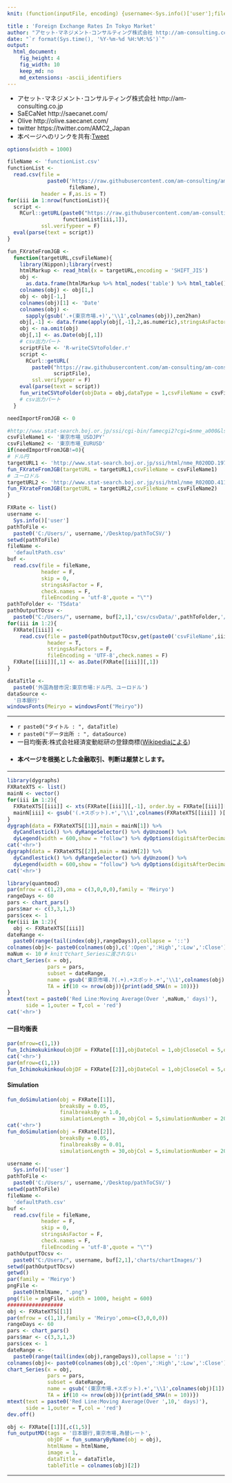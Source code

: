 ```yaml
---
knit: (function(inputFile, encoding) {username<-Sys.info()['user'];fileName<-'defaultPath.csv';pathToFile <-paste0('C:/Users/', username,'/Desktop/pathToCSV/');setwd(pathToFile);buf0<-read.csv(fileName,header = F,skip = 0,stringsAsFactor = F,check.names = F,fileEncoding = 'utf-8');timeStamp<-format(Sys.time(),'%Y%m%d%H%M%S');htmlName<-'ForeignExchangeRatesInTokyoMarket';rmarkdown::render(inputFile, encoding = encoding, output_file = paste0('C:/Users/',username,buf0[2,1],'charts/','am-consulting.co.jp-',htmlName,'.html')) })

title : 'Foreign Exchange Rates In Tokyo Market'
author: "アセット･マネジメント･コンサルティング株式会社 http://am-consulting.co.jp"
date: "`r format(Sys.time(), '%Y-%m-%d %H:%M:%S')`"
output: 
  html_document:
    fig_height: 4
    fig_width: 10
    keep_md: no
    md_extensions: -ascii_identifiers
---
```

<link href="http://knowledgevault.saecanet.com/components/rmarkdown-html.css" rel="stylesheet">
<style>.main-container {max-width : 1000px;}</style>
<script src="http://knowledgevault.saecanet.com/components/JavascriptCode.js"></script>

- アセット･マネジメント･コンサルティング株式会社 http://am-consulting.co.jp
- SaECaNet http://saecanet.com/
- Olive http://olive.saecanet.com/
- twitter https://twitter.com/AMC2_Japan
- 本ページへのリンクを共有:<a href="https://twitter.com/share" class="twitter-share-button" data-via="AMC2_Japan" data-size="large">Tweet</a> <script>!function(d,s,id){var js,fjs=d.getElementsByTagName(s)[0],p=/^http:/.test(d.location)?'http':'https';if(!d.getElementById(id)){js=d.createElement(s);js.id=id;js.src=p+'://platform.twitter.com/widgets.js';fjs.parentNode.insertBefore(js,fjs);}}(document, 'script', 'twitter-wjs');</script>

```r
options(width = 1000)
```

```r
fileName <- 'functionList.csv'
functionList <-
  read.csv(file = 
             paste0('https://raw.githubusercontent.com/am-consulting/am-consulting.github.io/master/csv/',
                    fileName),
           header = F,as.is = T)
for(iii in 1:nrow(functionList)){
  script <- 
    RCurl::getURL(paste0("https://raw.githubusercontent.com/am-consulting/am-consulting.github.io/master/", 
                  functionList[iii,1]),
           ssl.verifypeer = F)
  eval(parse(text = script))
}
```

```r
fun_FXrateFromJGB <- 
  function(targetURL,csvFileName){
    library(Nippon);library(rvest)
    htmlMarkup <- read_html(x = targetURL,encoding = 'SHIFT_JIS')
    obj <-
      as.data.frame(htmlMarkup %>% html_nodes('table') %>% html_table())
    colnames(obj) <- obj[1,]
    obj <- obj[-1,]
    colnames(obj)[1] <- 'Date'
    colnames(obj) <- 
      sapply(gsub('.+(東京市場.+)','\\1',colnames(obj)),zen2han)
    obj[,-1] <- data.frame(apply(obj[,-1],2,as.numeric),stringsAsFactors = F,check.names = F)
    obj <- na.omit(obj)
    obj[,1] <- as.Date(obj[,1])
    # csv出力パート
    scriptFile <- 'R-writeCSVtoFolder.r'
    script <-
      RCurl::getURL(
        paste0("https://raw.githubusercontent.com/am-consulting/am-consulting.github.io/master/",
               scriptFile),
        ssl.verifypeer = F)
    eval(parse(text = script))
    fun_writeCSVtoFolder(objData = obj,dataType = 1,csvFileName = csvFileName)
    # csv出力パート
  }
```

```r
needImportFromJGB <- 0
```

```r
#http://www.stat-search.boj.or.jp/ssi/cgi-bin/famecgi2?cgi=$nme_a000&lstSelection=FM08
csvFileName1 <- '東京市場_USDJPY'
csvFileName2 <- '東京市場_EURUSD'
if(needImportFromJGB!=0){
# ドル円
targetURL1 <- 'http://www.stat-search.boj.or.jp/ssi/html/nme_R020DD.19789.20170512124347.01.html'
fun_FXrateFromJGB(targetURL = targetURL1,csvFileName = csvFileName1)
# ユーロドル
targetURL2 <- 'http://www.stat-search.boj.or.jp/ssi/html/nme_R020DD.4119.20170512124513.02.html'
fun_FXrateFromJGB(targetURL = targetURL2,csvFileName = csvFileName2)
}
```

```r
FXRate <- list()
username <-
  Sys.info()['user']
pathToFile <-
  paste0('C:/Users/', username,'/Desktop/pathToCSV/')
setwd(pathToFile)
fileName <-
  'defaultPath.csv'
buf <-
  read.csv(file = fileName,
           header = F,
           skip = 0,
           stringsAsFactor = F,
           check.names = F,
           fileEncoding = 'utf-8',quote = "\"")
pathToFolder <- 'TSdata'
pathOutputTOcsv <-
  paste0("C:/Users/", username, buf[2,1],'csv/csvData/',pathToFolder,'/')
for(iii in 1:2){
  FXRate[[iii]] <-
    read.csv(file = paste0(pathOutputTOcsv,get(paste0('csvFileName',iii)),'.csv'),
             header = T,
             stringsAsFactors = F,
             fileEncoding = 'UTF-8',check.names = F)
  FXRate[[iii]][,1] <- as.Date(FXRate[[iii]][,1])
}
```

```r
dataTitle <- 
  paste0('外国為替市況:東京市場:ドル円、ユーロドル')
dataSource <- 
  '日本銀行'
windowsFonts(Meiryo = windowsFont("Meiryo"))
```

***

- `r paste0("タイトル : ", dataTitle)`
- `r paste0("データ出所 : ", dataSource)`
- 一目均衡表:株式会社経済変動総研の登録商標(<a href="https://ja.wikipedia.org/wiki/%E4%B8%80%E7%9B%AE%E5%9D%87%E8%A1%A1%E8%A1%A8" target="_blank">Wikipediaによる</a>)
- <h4><b>本ページを根拠とした金融取引、判断は厳禁とします。</b></h4>

***

```r
library(dygraphs)
FXRateXTS <- list()
mainN <- vector()
for(iii in 1:2){
  FXRateXTS[[iii]] <- xts(FXRate[[iii]][,-1], order.by = FXRate[[iii]][,1])
  mainN[iii] <- gsub('(.+スポット).+','\\1',colnames(FXRateXTS[[iii]] )[1])
}
dygraph(data = FXRateXTS[[1]],main = mainN[1]) %>% 
  dyCandlestick() %>% dyRangeSelector() %>% dyUnzoom() %>% 
  dyLegend(width = 600,show = "follow") %>% dyOptions(digitsAfterDecimal = 10)
cat('<hr>')
dygraph(data = FXRateXTS[[2]],main = mainN[2]) %>% 
  dyCandlestick() %>% dyRangeSelector() %>% dyUnzoom() %>% 
  dyLegend(width = 600,show = "follow") %>% dyOptions(digitsAfterDecimal = 10)
cat('<hr>')
```

```r
library(quantmod)
par(mfrow = c(1,2),oma = c(3,0,0,0),family = 'Meiryo')
rangeDays <- 60
pars <- chart_pars()
pars$mar <- c(3,3,1,3)
pars$cex <- 1
for(iii in 1:2){
  obj <- FXRateXTS[[iii]]
dateRange <-
  paste0(range(tail(index(obj),rangeDays)),collapse = '::')
colnames(obj)<- paste0(colnames(obj),c(':Open',':High',':Low',':Close'))
maNum <- 10 # knitでchart_Seriesに渡されない
chart_Series(x = obj,
             pars = pars,
             subset = dateRange,
             name = gsub('東京市場.?(.+).+スポット.+','\\1',colnames(obj)[1]),
             TA = if(10 <= nrow(obj)){print(add_SMA(n = 10))})
}
mtext(text = paste0('Red Line:Moving Average(Over ',maNum,' days)'),
      side = 1,outer = T,col = 'red')
cat('<hr>')
```

#### 一目均衡表

```r
par(mfrow=c(1,1))
fun_Ichimokukinkou(objDF = FXRate[[1]],objDateCol = 1,objCloseCol = 5,objPlotCol = 5)
cat('<hr>')
par(mfrow=c(1,1))
fun_Ichimokukinkou(objDF = FXRate[[2]],objDateCol = 1,objCloseCol = 5,objPlotCol = 5)
```

#### Simulation

```r
fun_doSimulation(obj = FXRate[[1]],
                 breaksBy = 0.05,
                 finalbreaksBy = 1.0,
                 simulationLength = 30,objCol = 5,simulationNumber = 200)
cat('<hr>')
fun_doSimulation(obj = FXRate[[2]],
                 breaksBy = 0.05,
                 finalbreaksBy = 0.01,
                 simulationLength = 30,objCol = 5,simulationNumber = 200)
```

```r
username <-
  Sys.info()['user']
pathToFile <-
  paste0('C:/Users/', username,'/Desktop/pathToCSV/')
setwd(pathToFile)
fileName <-
  'defaultPath.csv'
buf <-
  read.csv(file = fileName,
           header = F,
           skip = 0,
           stringsAsFactor = F,
           check.names = F,
           fileEncoding = 'utf-8',quote = "\"")
pathOutputTOcsv <-
  paste0("C:/Users/", username, buf[2,1],'charts/chartImages/')
setwd(pathOutputTOcsv)
getwd()
par(family = 'Meiryo')
pngFile <- 
  paste0(htmlName, ".png")
png(file = pngFile, width = 1000, height = 600)
##################
obj <- FXRateXTS[[1]]
par(mfrow = c(1,1),family = 'Meiryo',oma=c(3,0,0,0))
rangeDays <- 60
pars <- chart_pars()
pars$mar <- c(3,3,1,3)
pars$cex <- 1
dateRange <-
  paste0(range(tail(index(obj),rangeDays)),collapse = '::')
colnames(obj)<- paste0(colnames(obj),c(':Open',':High',':Low',':Close'))
chart_Series(x = obj,
             pars = pars,
             subset = dateRange,
             name = gsub('(東京市場.+スポット).+','\\1',colnames(obj)[1]),
             TA = if(10 <= nrow(obj)){print(add_SMA(n = 10))})
mtext(text = paste0('Red Line:Moving Average(Over ',10,' days)'),
      side = 1,outer = T,col = 'red')
dev.off()
```

```r
obj <- FXRate[[1]][,c(1,5)]
fun_outputMD(tags = '日本銀行,東京市場,為替レート',
             objDF = fun_summaryByName(obj = obj),
             htmlName = htmlName,
             image = 1,
             dataTitle = dataTitle,
             tableTitle = colnames(obj)[2])
```

***
<script>MakeNegative()</script>
<script>
  (function(i,s,o,g,r,a,m){i['GoogleAnalyticsObject']=r;i[r]=i[r]||function(){
  (i[r].q=i[r].q||[]).push(arguments)},i[r].l=1*new Date();a=s.createElement(o),
  m=s.getElementsByTagName(o)[0];a.async=1;a.src=g;m.parentNode.insertBefore(a,m)
  })(window,document,'script','https://www.google-analytics.com/analytics.js','ga');

  ga('create', 'UA-3077339-5', 'auto');
  ga('send', 'pageview');

</script>
